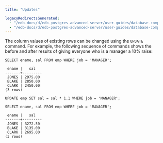 ```yaml
---
title: "Updates"

legacyRedirectsGenerated:
  - "/edb-docs/d/edb-postgres-advanced-server/user-guides/database-compatibility-for-oracle-developers-guide/13/updates.html"
  - "/edb-docs/d/edb-postgres-advanced-server/user-guides/database-compatibility-for-oracle-developers-guide/latest/updates.html"
---
```


<div id="updates" class="registered_link"></div>

The column values of existing rows can be changed using the `UPDATE` command. For example, the following sequence of commands shows the before and after results of giving everyone who is a manager a 10% raise:

```text
SELECT ename, sal FROM emp WHERE job = 'MANAGER';

 ename |   sal
-------+---------
 JONES | 2975.00
 BLAKE | 2850.00
 CLARK | 2450.00
(3 rows)

UPDATE emp SET sal = sal * 1.1 WHERE job = 'MANAGER';

SELECT ename, sal FROM emp WHERE job = 'MANAGER';

 ename |   sal
-------+---------
 JONES | 3272.50
 BLAKE | 3135.00
 CLARK | 2695.00
(3 rows)
```
